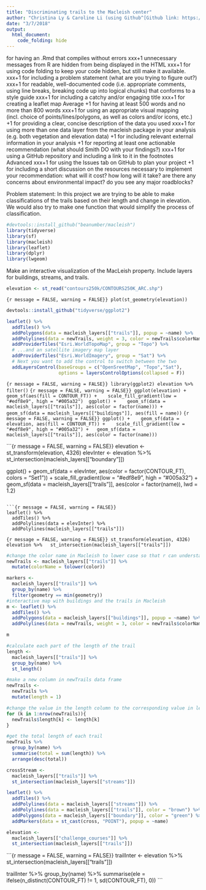 ```yaml
---
title: "Discriminating trails to the Macleish center"
author: "Christina Ly & Caroline Li (using Github^[Github link: https://github.com/ChristinaLyu/miniProject3.git])"
date: "3/7/2018"
output: 
  html_document:
    code_folding: hide
---
```

for having an .Rmd that compiles without errors
xxx+1 unnecessary messages from R are hidden from being displayed in the HTML 
xxx+1 for using code folding to keep your code hidden, but still make it available.
xxx+1 for including a problem statement (what are you trying to figure out?)
xxx+1 for readable, well-documented code (i.e. appropriate comments, using line breaks, breaking code up into logical chunks) that conforms to a style guide
xxx+1 for including a catchy and/or engaging title
xxx+1 for creating a leaflet map
Average
+1 for having at least 500 words and no more than 800 words
xxx+1 for using an appropriate visual mapping (incl. choice of points/lines/polygons, as well as colors and/or icons, etc.)
+1 for providing a clear, concise description of the data you used
xxx+1 for using more than one data layer from the macleish package in your analysis (e.g. both vegetation and elevation data)
+1 for including relevant external information in your analysis
+1 for reporting at least one actionable recommendation (what should Smith DO with your findings?)
xxx+1 for using a GitHub repository and including a link to it in the footnotes
Advanced
xxx+1 for using the Issues tab on GitHub to plan your project
+1 for including a short discussion on the resources necessary to implement your recommendation:
what will it cost?
how long will it take?
are there any concerns about environmental impact?
do you see any major roadblocks?

Problem statement: In this project we are trying to be able to make classifications of the trails based on their length and change in elevation. We would also try to make one function that would simplify the process of classification.

```r
#devtools::install_github("beanumber/macleish")
library(tidyverse)
library(sf)
library(macleish)
library(leaflet)
library(dplyr)
library(lwgeom)
```

Make an interactive visualization of the MacLeish property. Include layers for buildings,  streams, and trails.

```r
elevation <- st_read("contours250k/CONTOURS250K_ARC.shp")
```


```{r message = FALSE, warning = FALSE}}
plot(st_geometry(elevation))
```

```r
devtools::install_github("tidyverse/ggplot2")
```

```r
leaflet() %>%
  addTiles() %>%
  addPolygons(data = macleish_layers[["trails"]], popup = ~name) %>%
  addPolylines(data = newTrails, weight = 3, color = newTrails$colorName) %>%
  addProviderTiles("Esri.WorldTopoMap", group = "Topo") %>% 
  # ...and an satellite imagery map layer
  addProviderTiles("Esri.WorldImagery", group = "Sat") %>%
  # Next you want to add the control to switch between the two
  addLayersControl(baseGroups = c("OpenSreetMap", "Topo","Sat"),
                   options = layersControlOptions(collapsed = F)) 
```


```{r message = FALSE, warning = FALSE}}
library(ggplot2)
elevation %>%
  filter()
```
```{r message = FALSE, warning = FALSE}}
ggplot(elevation) + 
  geom_sf(aes(fill = CONTOUR_FT)) + 
  scale_fill_gradient(low = "#edf8e9", high = "#005a32") 
ggplot() + 
  geom_sf(data = macleish_layers[["trails"]], aes(color = factor(name))) + 
  geom_sf(data = macleish_layers[["buildings"]], aes(fill = name))
```
```{r message = FALSE, warning = FALSE}}
ggplot() + 
  geom_sf(data = elevation, aes(fill = CONTOUR_FT)) + 
  scale_fill_gradient(low = "#edf8e9", high = "#005a32") +
  geom_sf(data = macleish_layers[["trails"]], aes(color = factor(name)))
```

```{r message = FALSE, warning = FALSE}}
elevation <- st_transform(elevation, 4326)
elevInter <- 
  elevation %>%
  st_intersection(macleish_layers[["boundary"]])

ggplot() + 
  geom_sf(data = elevInter, aes(color = factor(CONTOUR_FT), colors = "Set1")) + 
  scale_fill_gradient(low = "#edf8e9", high = "#005a32") +
  geom_sf(data = macleish_layers[["trails"]], aes(color = factor(name)), lwd = 1.2)
```

```{r message = FALSE, warning = FALSE}}
leaflet() %>%
  addTiles() %>%
  addPolylines(data = elevInter) %>%
  addPolylines(macleish_layers[["trails"]])
```


```{r message = FALSE, warning = FALSE}}
st_transform(elevation, 4326)
elevation %>%
  st_intersection(macleish_layers[["trails"]])
```


```r
#change the color name in Macleish to lower case so that r can understand it
newTrails <- macleish_layers[["trails"]] %>%
  mutate(colorName = tolower(color))

markers <- 
  macleish_layers[["trails"]] %>%
  group_by(name) %>%
  filter(geometry == min(geometry))
#interactive map with buildings and the trails in Macleish
m <- leaflet() %>%
  addTiles() %>%
  addPolygons(data = macleish_layers[["buildings"]], popup = ~name) %>%
  addPolylines(data = newTrails, weight = 3, color = newTrails$colorName) 

m
```


```r
#calculate each part of the length of the trail
length <- 
  macleish_layers[["trails"]] %>%
  group_by(name) %>%
  st_length()

#make a new column in newTrails data frame
newTrails <- 
  newTrails %>%
  mutate(length = 1)

#change the value in the length column to the corresponding value in length set
for (k in 1:nrow(newTrails)){
  newTrails$length[k] <- length[k]
}

#get the total length of each trail
newTrails %>%
  group_by(name) %>% 
  summarise(total = sum(length)) %>%
  arrange(desc(total))

```


```r
crossStream <- 
  macleish_layers[["trails"]] %>%
  st_intersection(macleish_layers[["streams"]])

leaflet() %>%
  addTiles() %>%
  addPolylines(data = macleish_layers[["streams"]]) %>%
  addPolylines(data = macleish_layers[["trails"]], color = "brown") %>%
  addPolygons(data = macleish_layers[["boundary"]], color = "green") %>%
  addMarkers(data = st_cast(cross, "POINT"), popup = ~name)

```


```r
elevation <- 
  macleish_layers[["challenge_courses"]] %>%
  st_intersection(macleish_layers[["trails"]])
```

```{r message = FALSE, warning = FALSE}}
trailInter <- 
  elevation %>%
  st_intersection(macleish_layers[["trails"]])

trailInter %>%
  group_by(name) %>%
  summarise(ele = ifelse(n_distinct(CONTOUR_FT) != 1, sd(CONTOUR_FT), 0))
```





















